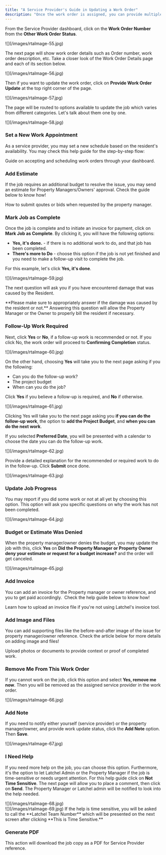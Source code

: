 ```yaml
---
title: "A Service Provider's Guide in Updating a Work Order"
description: "Once the work order is assigned, you can provide multiple updates on it. This guide will provide information on these work order updates."
---
```


From the Service Provider dashboard, click on the **Work Order Number** from the **Other Work Order Status**.

<Frame>
  ![](/images/rtaImage-55.jpg)
</Frame>

The next page will show work order details such as Order number, work order description, etc. Take a closer look of the Work Order Details page and each of its section below.

<Frame>
  ![](/images/rtaImage-56.jpg)
</Frame>

Then if you want to update the work order, click on **Provide Work Order Update** at the top right corner of the page.

<Frame>
  ![](/images/rtaImage-57.jpg)
</Frame>

The page will be routed to options available to update the job which varies from different categories. Let's talk about them one by one.

<Frame>
  ![](/images/rtaImage-58.jpg)
</Frame>

### **Set a New Work Appointment**

As a service provider, you may set a new schedule based on the resident's availability. You may check this help guide for the step-by-step flow:

<Card title="How to Accept and Schedule Work Orders (Service Providers)" icon="calendar-clock" iconType="duotone" href="/s/topic/0TO5e000000h9wpGAA/How-to-Accept-and-Schedule-Work-Orders">
  Guide on accepting and scheduling work orders through your dashboard.
</Card>

### **Add Estimate**

If the job requires an additional budget to resolve the issue, you may send an estimate for Property Managers/Owners' approval. Check the guide below to know how\! 

<Card title="Submitting an Estimate or Bid on a Work Order (Service Provider)" icon="money-bill-trend-up" iconType="duotone" color="#ff9b8a" href="/s/topic/0TO5e000000h9wpGAA/How-Can-a-Service-Provider-Submit-an-Estimate-or-a-Bid">
  How to submit qoutes or bids when requested by the property manager.
</Card>

### **Mark Job as Complete**

Once the job is complete and to initiate an invoice for payment, click on **Mark Job as Complete**. By clicking it, you will have the following options:

- **Yes, it's done.** - if there is no additional work to do, and that job has been completed.
- **There's more to Do** - choose this option if the job is not yet finished and you need to make a follow-up visit to complete the job.

For this example, let's click **Yes, it's done**.

<Frame>
  ![](/images/rtaImage-59.jpg)
</Frame>

The next question will ask you if you have encountered damage that was caused by the Resident. 

<Warning>
  **Please make sure to appropriately answer if the damage was caused by the resident or not.**  Answering this question will allow the Property Manager or the Owner to properly bill the resident if necessary.
</Warning>

### **Follow-Up Work Required**

Next, click **Yes** or **No**, if a follow-up work is recommended or not. If you click No, the work order will proceed to **Confirming Completion** status.

<Frame>
  ![](/images/rtaImage-60.jpg)
</Frame>

On the other hand, choosing **Yes** will take you to the next page asking if you the following:

- Can you do the follow-up work?
- The project budget
- When can you do the job?

Click **Yes** if you believe a follow-up is required, and **No** if otherwise.

<Frame>
  ![](/images/rtaImage-61.jpg)
</Frame>

Clicking Yes will take you to the next page asking you **if you can do the follow-up work**, the option to **add the Project Budget**, and **when you can do the next work**. 

If you selected **Preferred Date**, you will be presented with a calendar to choose the date you can do the follow-up work.

<Frame>
  ![](/images/rtaImage-62.jpg)
</Frame>

Provide a detailed explanation for the recommended or required work to do in the follow-up. Click **Submit** once done.

<Frame>
  ![](/images/rtaImage-63.jpg)
</Frame>

### **Update Job Progress**

You may report if you did some work or not at all yet by choosing this option. This option will ask you specific questions on why the work has not been completed. 

<Frame>
  ![](/images/rtaImage-64.jpg)
</Frame>

### **Budget or Estimate Was Denied**

When the property manager/owner denies the budget, you may update the job with this, click **Yes** on **Did the Property Manager or Property Owner deny your estimate or request for a budget increase?** and the order will get canceled.

<Frame>
  ![](/images/rtaImage-65.jpg)
</Frame>

### **Add Invoice**

You can add an invoice for the Property manager or owner reference, and you to get paid accordingly.  Check the help guide below to know how\! 

<Card title="Uploading an Invoice (Service Providers)" icon="file-invoice" iconType="duotone" color="#ff9b8a" href="/s/topic/0TO5e000000h9wpGAA/How-to-Upload-an-Invoice">
  Learn how to upload an invoice file if you're not using Latchel's invoice tool.
</Card>

### **Add Image and Files**

You can add supporting files like the before-and-after image of the issue for property manager/owner reference. Check the article below for more details on adding image and files\!

<Card title="Adding Images/Files to a Work Order (Service Providers)" icon="image" iconType="duotone" color="#ff9b8a" href="/s/topic/0TO5e000000h9wpGAA/How-to-Add-Images-Files-to-a-Work-Order">
  Upload photos or documents to provide context or proof of completed work.
</Card>

### **Remove Me From This Work Order**

If you cannot work on the job, click this option and select **Yes, remove me now**. Then you will be removed as the assigned service provider in the work order. 

<Frame>
  ![](/images/rtaImage-66.jpg)
</Frame>

### **Add Note**

If you need to notify either yourself (service provider) or the property manager/owner, and provide work update status, click the **Add Note** option. Then **Save**.

<Frame>
  ![](/images/rtaImage-67.jpg)
</Frame>

### **I Need Help**

If you need more help on the job, you can choose this option. Furthermore, it's the option to let Latchel Admin or the Property Manager if the job is time-sensitive or needs urgent attention. For this help guide click on **Not Time Sensitive**. The next page will allow you to place a comment, then click on **Send**. The Property Manager or Latchel admin will be notified to look into the help needed. 

<Frame>
  ![](/images/rtaImage-68.jpg)
</Frame>

<br />

<Frame>
  ![](/images/rtaImage-69.jpg)
</Frame>

<Note>
  If the help is time sensitive, you will be asked to call the **Latchel Team Number** which will be presented on the next screen after clicking **This is Time Sensitive.**
</Note>

### **Generate PDF**

This action will download the job copy as a PDF for Service Provider reference.